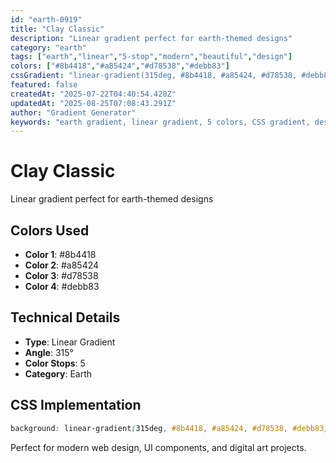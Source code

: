 ```yaml
---
id: "earth-0919"
title: "Clay Classic"
description: "Linear gradient perfect for earth-themed designs"
category: "earth"
tags: ["earth","linear","5-stop","modern","beautiful","design"]
colors: ["#8b4418","#a85424","#d78538","#debb83"]
cssGradient: "linear-gradient(315deg, #8b4418, #a85424, #d78538, #debb83)"
featured: false
createdAt: "2025-07-22T04:40:54.428Z"
updatedAt: "2025-08-25T07:08:43.291Z"
author: "Gradient Generator"
keywords: "earth gradient, linear gradient, 5 colors, CSS gradient, design, #8b4418, #a85424, #d78538, #debb83"
---
```


# Clay Classic

Linear gradient perfect for earth-themed designs

## Colors Used
- **Color 1**: #8b4418
- **Color 2**: #a85424
- **Color 3**: #d78538
- **Color 4**: #debb83

## Technical Details
- **Type**: Linear Gradient
- **Angle**: 315°
- **Color Stops**: 5
- **Category**: Earth

## CSS Implementation
```css
background: linear-gradient(315deg, #8b4418, #a85424, #d78538, #debb83);
```

Perfect for modern web design, UI components, and digital art projects.
